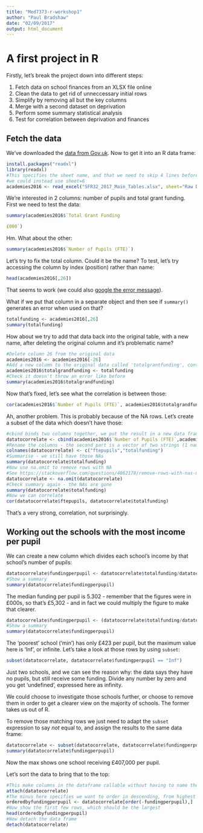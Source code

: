 ```yaml
---
title: "Med7373-r-workshop1"
author: "Paul Bradshaw"
date: "02/09/2017"
output: html_document
---
```


# A first project in R

Firstly, let's break the project down into different steps:

1. Fetch data on school finances from an XLSX file online
2. Clean the data to get rid of unneccessary initial rows
3. Simplify by removing all but the key columns
4. Merge with a second dataset on deprivation
5. Perform some summary statistical analysis
6. Test for correlation between deprivation and finances

## Fetch the data 

We've downloaded the [data from Gov.uk](https://www.gov.uk/government/statistics/income-and-expenditure-in-academies-in-england-2014-to-2015). Now to get it into an R data frame:

```r
install.packages("readxl")
library(readxl)
#This specifies the sheet name, and that we need to skip 4 lines before the column headers
#we could instead use sheet=6
academies2016 <- read_excel("SFR32_2017_Main_Tables.xlsx", sheet="Raw Data MATs", skip=4)
```

We're interested in 2 columns: number of pupils and total grant funding. First we need to test the data:

```r
summary(academies2016$`Total Grant Funding

£000`)
```

Hm. What about the other:

```r
summary(academies2016$`Number of Pupils (FTE)`)
```

Let's try to fix the total column. Could it be the name? To test, let's try accessing the column by index (position) rather than name:

```r
head(academies2016[,26])
```

That seems to work (we could also [google the error message](https://stackoverflow.com/questions/39041115/fixing-a-multiple-warning-unknown-column)).

What if we put that column in a separate object and then see if `summary()` generates an error when used on that?

```r
totalfunding <- academies2016[,26]
summary(totalfunding)
```

How about we try to add that data back into the original table, with a new name, after deleting the original column and it's problematic name?

```r
#Delete column 26 from the original data
academies2016 <- academies2016[-26]
#Add a new column to the original data called 'totalgrantfunding', containing the values that we extracted
academies2016$totalgrandfunding <- totalfunding
#Check it doesn't throw an error like before
summary(academies2016$totalgrandfunding)
```

Now that's fixed, let's see what the correlation is between those:

```r
cor(academies2016$`Number of Pupils (FTE)`, academies2016$totalgrandfunding)
```

Ah, another problem. This is probably because of the NA rows. Let's create a subset of the data which doesn't have those:

```r
#cbind binds two columns together, we put the result in a new data frame
datatocorrelate <- cbind(academies2016$`Number of Pupils (FTE)`,academies2016$totalgrandfunding, academies2016$`School Name`, academies2016$URN )
#Rename the columns - the second part is a vector of two strings (1 name for each column)
colnames(datatocorrelate) <- c("ftepupils","totalfunding")
#Summarise - we still have those NAs
summary(datatocorrelate$totalfunding)
#Now use na.omit to remove rows with NA
#See https://stackoverflow.com/questions/4862178/remove-rows-with-nas-missing-values-in-data-frame
datatocorrelate <- na.omit(datatocorrelate)
#Check summary again - the NAs are gone
summary(datatocorrelate$totalfunding)
#Now we can correlate
cor(datatocorrelate$ftepupils, datatocorrelate$totalfunding)
```

That's a very strong, correlation, not surprisingly.

## Working out the schools with the most income per pupil

We can create a new column which divides each school's income by that school's number of pupils:

```r
datatocorrelate$fundingperpupil <- datatocorrelate$totalfunding/datatocorrelate$ftepupils
#Show a summary
summary(datatocorrelate$fundingperpupil)
```

The median funding per pupil is 5.302 - remember that the figures were in £000s, so that's £5,302 - and in fact we could multiply the figure to make that clearer.

```r
datatocorrelate$fundingperpupil <- (datatocorrelate$totalfunding/datatocorrelate$ftepupils)*1000
#Show a summary
summary(datatocorrelate$fundingperpupil)
```

The 'poorest' school ('min') has only £423 per pupil, but the maximum value here is 'Inf', or infinite. Let's take a look at those rows by using `subset`:

```r
subset(datatocorrelate, datatocorrelate$fundingperpupil == "Inf")
```

Just two schools, and we can see the reason why: the data says they have no pupils, but still receive some funding. Divide any number by zero and you get 'undefined', expressed here as infinity.

We could choose to investigate those schools further, or choose to remove them in order to get a clearer view on the majority of schools. The former takes us out of R. 

To remove those matching rows we just need to adapt the `subset` expression to say *not* equal to, and assign the results to the same data frame:

```r
datatocorrelate <- subset(datatocorrelate, datatocorrelate$fundingperpupil != "Inf")
summary(datatocorrelate$fundingperpupil)
```

Now the max shows one school receiving £407,000 per pupil.

Let's sort the data to bring that to the top:

```r
#This make columns in the dataframe callable without having to name the dataframe as well:
attach(datatocorrelate)
#The minus here specifies we want to order in descending, from highest to lowest
orderedbyfundingperpupil <- datatocorrelate[order(-fundingperpupil),]
#Now show the first few rows, which should be the largest
head(orderedbyfundingperpupil)
#Now detach the data frame
detach(datatocorrelate)
```

